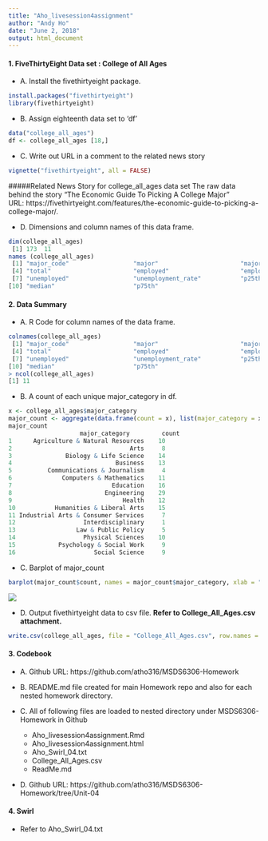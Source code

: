 ```yaml
---
title: "Aho_livesession4assignment"
author: "Andy Ho"
date: "June 2, 2018"
output: html_document
---
```


#### 1. FiveThirtyEight Data set : College of All Ages
* A. Install the fivethirtyeight package.
```r{}
install.packages("fivethirtyeight")
library(fivethirtyeight)
```

* B. Assign eighteenth data set to 'df'
```r{}
data("college_all_ages")
df <- college_all_ages [18,]
```

* C. Write out URL in a comment to the related news story
```r{}
vignette("fivethirtyeight", all = FALSE)
```
#####Related News Story for college_all_ages data set
The raw data behind the story "The Economic Guide To Picking A College Major"</br>
URL: https://fivethirtyeight.com/features/the-economic-guide-to-picking-a-college-major/.

* D. Dimensions and column names of this data frame.
```r{}
dim(college_all_ages)
 [1] 173  11
names (college_all_ages)
 [1] "major_code"                  "major"                       "major_category"             
 [4] "total"                       "employed"                    "employed_fulltime_yearround"
 [7] "unemployed"                  "unemployment_rate"           "p25th"                      
[10] "median"                      "p75th"  
```

#### 2. Data Summary
+ A. R Code for column names of the data frame.
```r{}
colnames(college_all_ages)
 [1] "major_code"                  "major"                       "major_category"             
 [4] "total"                       "employed"                    "employed_fulltime_yearround"
 [7] "unemployed"                  "unemployment_rate"           "p25th"                      
[10] "median"                      "p75th"     
> ncol(college_all_ages)
[1] 11
```

+ B. A count of each unique major_category in df.
```r{}
x <- college_all_ages$major_category
major_count <- aggregate(data.frame(count = x), list(major_category = x), length)
major_count
                    major_category         count
1      Agriculture & Natural Resources    10
2                                 Arts     8
3               Biology & Life Science    14
4                             Business    13
5          Communications & Journalism     4
6              Computers & Mathematics    11
7                            Education    16
8                          Engineering    29
9                               Health    12
10           Humanities & Liberal Arts    15
11 Industrial Arts & Consumer Services     7
12                   Interdisciplinary     1
13                 Law & Public Policy     5
14                   Physical Sciences    10
15            Psychology & Social Work     9
16                      Social Science     9
```

+ C. Barplot of major_count
```r{}
barplot(major_count$count, names = major_count$major_category, xlab = "Count", ylab = "Major", main = 'Major Count', col = 'blue', horiz = TRUE, las = 2)
```
![](/Users/andyho/RStudio_workspace/MSDS6306/unit_4/Aho_livesession4assignment/barplot.png)

+ D. Output fivethirtyeight data to csv file.  <b>Refer to College_All_Ages.csv attachment.</b>
```r{}
write.csv(college_all_ages, file = "College_All_Ages.csv", row.names = FALSE)
```

#### 3. Codebook
* A. Github URL: https://github.com/atho316/MSDS6306-Homework

* B. README.md file created for main Homework repo and also for each nested homework directory.

* C. All of following files are loaded to nested directory under MSDS6306-Homework in Github
     + Aho_livesession4assignment.Rmd
     + Aho_livesession4assignment.html
     + Aho_Swirl_04.txt
     + College_All_Ages.csv
     + ReadMe.md

* D. Github URL: https://github.com/atho316/MSDS6306-Homework/tree/Unit-04


#### 4. Swirl
+ Refer to Aho_Swirl_04.txt

  
